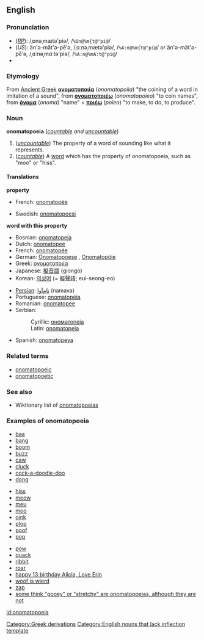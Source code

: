 {{wikipedia}}
==English==


===Pronunciation===
*(''[[RP]]''): /ˌɒnəˌmætə'piə/, /<tt>%Qn@%m{t@"pi@</tt>/
*(''US''): än'ə-măt'ə-pēʹə, /ˌɑːnəˌmætə'piə/, /<tt>%A:n@%m{t@"pi@</tt>/ ''or'' än'ə-mät'ə-pēʹə, /ˌɑːnəˌmɑːtə'piə/, /<tt>%A:n@%mA:t@"pi@</tt>/
*{{audio|en-us-onomatopoeia.ogg|Audio (US)}}

===Etymology===
From [[Ancient Greek]] '''[[ονοματοποιία]]''' (''onomatopoiia'') "the coining of a word in imitation of a sound", from '''[[ονοματοποιέω]]''' (''onomatopoieo'') "to coin names", from '''[[όνομα]]''' (''onoma'') "name" + '''[[ποιέω]]''' (''poieo'') "to make, to do, to produce".
===Noun===
'''onomatopoeia''' (''[[countable]] and [[uncountable]]'')

#(''[[uncountable]]'') The property of a word of sounding like what it represents.
#(''[[countable]]'') A [[word]] which has the property of onomatopoeia, such as "moo" or "hiss".

====Translations====

'''property'''
{{top}}
*French: [[onomatopée]] {{f}}
{{mid}}
*Swedish: [[onomatopoesi]]
{{bottom}}

'''word with this property'''
{{top}}
*Bosnian: [[onomatopeja#Bosnian|onomatopeja]] {{f}}
*Dutch: [[onomatopee]]
*French: [[onomatopée]] {{f}}
*German: [[Onomatopoese]] {{f}}, [[Onomatopöie]] {{f}}
*Greek: [[ονοματοποιία]] {{f}}
*Japanese: [[擬音語]] {giongo)
*Korean: [[의성어]] (= 擬聲語; eui-seong-eo)
{{mid}}
*[[Persian]]: [[نام‌آوا]] (namava)
*Portuguese: [[onomatopéia]]
*Romanian: [[onomatopee]] {{f}}
*Serbian:
*:Cyrillic: [[ономатопеја#Serbian|ономатопеја]] {{f}}
*:Latin: [[onomatopeja#Serbian|onomatopeja]] {{f}}
*Spanish: [[onomatopeya]]
{{bottom}}

===Related terms===
*[[onomatopoeic]]
*[[onomatopoetic]]

===See also===
*Wiktionary list of [[:Category:Onomatopoeia|onomatopoeias]]

===Examples of onomatopoeia===
{{top3}}
*[[baa]]
*[[bang]]
*[[boom]]
*[[buzz]]
*[[caw]]
*[[cluck]]
*[[cock-a-doodle-doo]]
*[[dong]]
{{mid3}}
*[[hiss]]
*[[meow]]
*[[meu]]
*[[moo]]
*[[oink]]
*[[plop]]
*[[poof]]
*[[pop]]
{{mid3}}
*[[pow]]
*[[quack]]
*[[ribbit]]
*[[roar]]
*[[happy 13 birthday Alicia, Love Erin]]
*[[woof is wierd]]
*[[zap]]
*[[some think "gooey" or "stretchy" are onomatopoeias, although they are not]]
{{bottom}}

[[Category:Greek derivations]]
[[Category:English nouns that lack inflection template]]

[[id:onomatopoeia]]